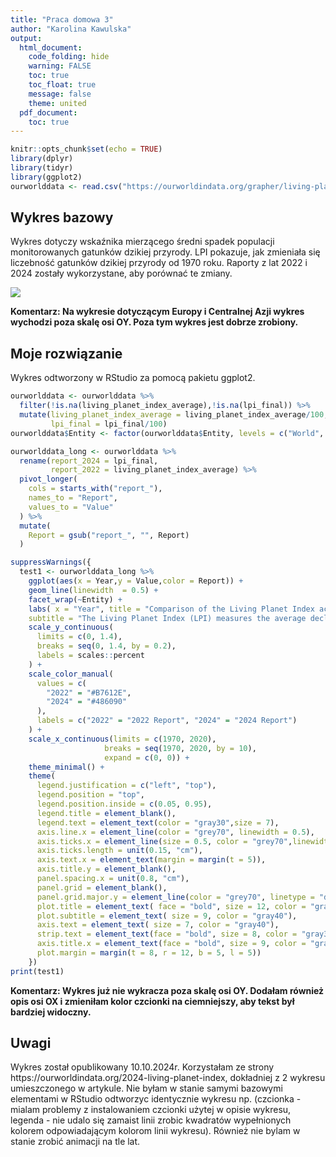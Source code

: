 ---
title: "Praca domowa 3"
author: "Karolina Kawulska"
output:
  html_document:
    code_folding: hide
    warning: FALSE
    toc: true
    toc_float: true
    message: false
    theme: united
  pdf_document:
    toc: true
---

```{r setup, include=FALSE}
knitr::opts_chunk$set(echo = TRUE)
library(dplyr)
library(tidyr)
library(ggplot2)
ourworlddata <- read.csv("https://ourworldindata.org/grapher/living-planet-index-comparison.csv?v=1&csvType=filtered&useColumnShortNames=true")

```

## Wykres bazowy

Wykres dotyczy wskaźnika mierzącego średni spadek populacji monitorowanych gatunków dzikiej przyrody. LPI pokazuje, jak zmieniała się liczebność gatunków dzikiej przyrody od 1970 roku. Raporty z lat 2022 i 2024 zostały wykorzystane, aby porównać te zmiany.


![](C:/Users/karo/Desktop/TWD/wykrespd3.png)

**Komentarz: Na wykresie dotyczącym Europy i Centralnej Azji wykres wychodzi poza skalę osi OY. Poza tym wykres jest dobrze zrobiony.**

## Moje rozwiązanie

Wykres odtworzony w RStudio za pomocą pakietu ggplot2.

```{r, message=FALSE}

ourworlddata <- ourworlddata %>%
  filter(!is.na(living_planet_index_average),!is.na(lpi_final)) %>%
  mutate(living_planet_index_average = living_planet_index_average/100,
         lpi_final = lpi_final/100)
ourworlddata$Entity <- factor(ourworlddata$Entity, levels = c("World", "Europe and Central Asia", "North America", "Latin America and the Caribbean","Africa","Asia and Pacific"))

ourworlddata_long <- ourworlddata %>%
  rename(report_2024 = lpi_final,
         report_2022 = living_planet_index_average) %>%
  pivot_longer(
    cols = starts_with("report_"),  
    names_to = "Report",          
    values_to = "Value"            
  ) %>%
  mutate(
    Report = gsub("report_", "", Report) 
  )

suppressWarnings({
  test1 <- ourworlddata_long %>%
    ggplot(aes(x = Year,y = Value,color = Report)) +
    geom_line(linewidth  = 0.5) +
    facet_wrap(~Entity) +
    labs( x = "Year", title = "Comparison of the Living Planet Index across reports",
    subtitle = "The Living Planet Index (LPI) measures the average decline in monitored wildlife populations, where values in\n1970 are equal to 100. The LPI published in the 2022 and 2024 report are shown for comparison.") +
    scale_y_continuous(
      limits = c(0, 1.4),           
      breaks = seq(0, 1.4, by = 0.2), 
      labels = scales::percent       
    ) +
    scale_color_manual(  
      values = c(
        "2022" = "#B7612E",
        "2024" = "#486090"
      ),
      labels = c("2022" = "2022 Report", "2024" = "2024 Report")
    ) +
    scale_x_continuous(limits = c(1970, 2020), 
                     breaks = seq(1970, 2020, by = 10),
                     expand = c(0, 0)) +
    theme_minimal() +
    theme(
      legend.justification = c("left", "top"),
      legend.position = "top",
      legend.position.inside = c(0.05, 0.95),
      legend.title = element_blank(),  
      legend.text = element_text(color = "gray30",size = 7),
      axis.line.x = element_line(color = "grey70", linewidth = 0.5),
      axis.ticks.x = element_line(size = 0.5, color = "grey70",linewidth = 0.3),
      axis.ticks.length = unit(0.15, "cm"), 
      axis.text.x = element_text(margin = margin(t = 5)),
      axis.title.y = element_blank(),
      panel.spacing.x = unit(0.8, "cm"),
      panel.grid = element_blank(),
      panel.grid.major.y = element_line(color = "grey70", linetype = "dotted",linewidth = 0.3),
      plot.title = element_text( face = "bold", size = 12, color = "gray30"), 
      plot.subtitle = element_text( size = 9, color = "gray40"),
      axis.text = element_text( size = 7, color = "gray40"),                  
      strip.text = element_text(face = "bold", size = 8, color = "gray30"),
      axis.title.x = element_text(face = "bold", size = 9, color = "gray30"),  
      plot.margin = margin(t = 8, r = 12, b = 5, l = 5))
    }) 
print(test1)

```

**Komentarz: Wykres już nie wykracza poza skalę osi OY. Dodałam również opis osi OX i zmieniłam kolor czcionki na ciemniejszy, aby tekst był bardziej widoczny.**

## Uwagi


Wykres został opublikowany 10.10.2024r. Korzystałam ze strony https://ourworldindata.org/2024-living-planet-index, dokładniej z 2 wykresu umieszczonego w artykule. Nie byłam w stanie samymi bazowymi elementami w RStudio odtworzyc identycznie wykresu np. (czcionka - mialam problemy z instalowaniem czcionki użytej w opisie wykresu, legenda - nie udalo się zamaist linii zrobic kwadratów wypełnionych kolorem odpowiadającym kolorom linii wykresu). Również nie bylam w stanie zrobić animacji na tle lat.
